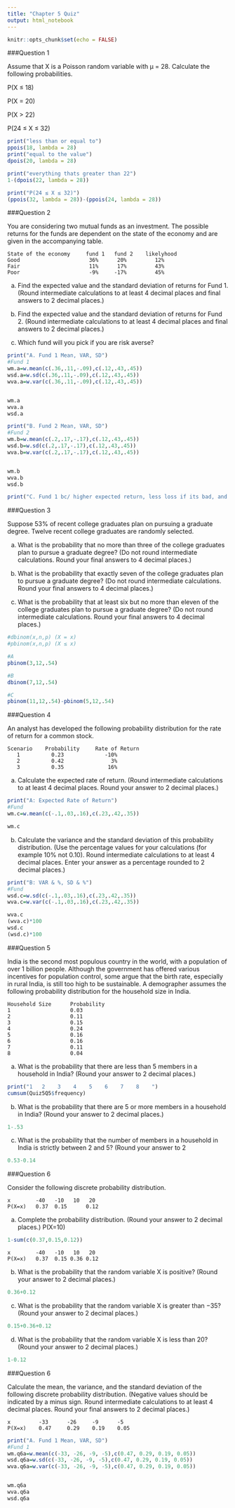 ```yaml
---
title: "Chapter 5 Quiz"
output: html_notebook
---
```



```r
knitr::opts_chunk$set(echo = FALSE)
```


###Question 1

Assume that X is a Poisson random variable with μ = 28. Calculate the following probabilities.

P(X ≤ 18)

P(X = 20)

P(X > 22)

P(24 ≤ X ≤ 32)


```r
print("less than or equal to")
ppois(18, lambda = 28)
print("equal to the value")
dpois(20, lambda = 28)

print("everything thats greater than 22")
1-(dpois(22, lambda = 28))

print("P(24 ≤ X ≤ 32)")
(ppois(32, lambda = 28))-(ppois(24, lambda = 28))

```

###Question 2

You are considering two mutual funds as an investment. The possible returns for the funds are dependent on the state of the economy and are given in the accompanying table.

    State of the economy     fund 1   fund 2    likelyhood
    Good                      36%      20%         12%
    Fair                      11%      17%         43%
    Poor                      -9%     -17%         45%

a. Find the expected value and the standard deviation of returns for Fund 1. (Round intermediate calculations to at least 4 decimal places and final answers to 2 decimal places.)

b. Find the expected value and the standard deviation of returns for Fund 2. (Round intermediate calculations to at least 4 decimal places and final answers to 2 decimal places.)

c. Which fund will you pick if you are risk averse?

```r
print("A. Fund 1 Mean, VAR, SD")
#Fund 1
wm.a=w.mean(c(.36,.11,-.09),c(.12,.43,.45))
wsd.a=w.sd(c(.36,.11,-.09),c(.12,.43,.45))
wva.a=w.var(c(.36,.11,-.09),c(.12,.43,.45))


wm.a
wva.a
wsd.a

print("B. Fund 2 Mean, VAR, SD")
#Fund 2
wm.b=w.mean(c(.2,.17,-.17),c(.12,.43,.45))
wsd.b=w.sd(c(.2,.17,-.17),c(.12,.43,.45))
wva.b=w.var(c(.2,.17,-.17),c(.12,.43,.45))


wm.b
wva.b
wsd.b

print("C. Fund 1 bc/ higher expected return, less loss if its bad, and less deviation meaning its more consistant")

```


###Question 3

Suppose 53% of recent college graduates plan on pursuing a graduate degree. Twelve recent college graduates are randomly selected.

a. What is the probability that no more than three of the college graduates plan to pursue a graduate degree? (Do not round intermediate calculations. Round your final answers to 4 decimal places.)

b. What is the probability that exactly seven of the college graduates plan to pursue a graduate degree? (Do not round intermediate calculations. Round your final answers to 4 decimal places.)

c. What is the probability that at least six but no more than eleven of the college graduates plan to pursue a graduate degree? (Do not round intermediate calculations. Round your final answers to 4 decimal places.)


```r
#dbinom(x,n,p) (X = x)
#pbinom(x,n,p) (X ≤ x)

#A
pbinom(3,12,.54)

#B
dbinom(7,12,.54)

#C
pbinom(11,12,.54)-pbinom(5,12,.54)
```


###Question 4

An analyst has developed the following probability distribution for the rate of return for a common stock.

 
    Scenario    Probability     Rate of Return
       1          0.23             -10%
       2          0.42               3%
       3          0.35              16%
    
a. Calculate the expected rate of return. (Round intermediate calculations to at least 4 decimal places. Round your answer to 2 decimal places.)

```r
print("A: Expected Rate of Return")
#Fund
wm.c=w.mean(c(-.1,.03,.16),c(.23,.42,.35))

wm.c
```

b. Calculate the variance and the standard deviation of this probability distribution. (Use the percentage values for your calculations (for example 10% not 0.10). Round intermediate calculations to at least 4 decimal places. Enter your answer as a percentage rounded to 2 decimal places.)
```r
print("B: VAR & %, SD & %")
#Fund
wsd.c=w.sd(c(-.1,.03,.16),c(.23,.42,.35))
wva.c=w.var(c(-.1,.03,.16),c(.23,.42,.35))

wva.c
(wva.c)*100
wsd.c
(wsd.c)*100
```


###Question 5

India is the second most populous country in the world, with a population of over 1 billion people. Although the government has offered various incentives for population control, some argue that the birth rate, especially in rural India, is still too high to be sustainable. A demographer assumes the following probability distribution for the household size in India.

    Household Size      Probability
    1                   0.03
    2                   0.11
    3                   0.15
    4                   0.24
    5                   0.16
    6                   0.16
    7                   0.11
    8                   0.04

    
a. What is the probability that there are less than 5 members in a household in India? (Round your answer to 2 decimal places.)



```r
print("1   2    3    4    5    6    7    8    ")
cumsum(Quiz5Q5$frequency)
```


b. What is the probability that there are 5 or more members in a household in India? (Round your answer to 2 decimal places.)

```r
1-.53
```


c. What is the probability that the number of members in a household in India is strictly between 2 and 5? (Round your answer to 2 

```r
0.53-0.14
```

###Question 6

Consider the following discrete probability distribution.
   
    x        -40   -10   10   20
    P(X=x)   0.37  0.15      0.12
    
a. Complete the probability distribution. (Round your answer to 2 decimal places.) P(X=10)

```r
1-sum(c(0.37,0.15,0.12))
```

    x        -40   -10   10   20
    P(X=x)   0.37  0.15 0.36 0.12


b. What is the probability that the random variable X is positive? (Round your answer to 2 decimal places.)

```r
0.36+0.12
```


c. What is the probability that the random variable X is greater than −35? (Round your answer to 2 decimal places.)

```r
0.15+0.36+0.12
```


d. What is the probability that the random variable X is less than 20? (Round your answer to 2 decimal places.)

```r
1-0.12
```


###Question 6

Calculate the mean, the variance, and the standard deviation of the following discrete probability distribution. (Negative values should be indicated by a minus sign. Round intermediate calculations to at least 4 decimal places. Round your final answers to 2 decimal places.)


    x         -33      -26     -9      -5
    P(X=x)    0.47     0.29    0.19    0.05

```r
print("A. Fund 1 Mean, VAR, SD")
#Fund 1
wm.q6a=w.mean(c(-33, -26, -9, -5),c(0.47, 0.29, 0.19, 0.05))
wsd.q6a=w.sd(c(-33, -26, -9, -5),c(0.47, 0.29, 0.19, 0.05))
wva.q6a=w.var(c(-33, -26, -9, -5),c(0.47, 0.29, 0.19, 0.05))


wm.q6a
wva.q6a
wsd.q6a
```


































